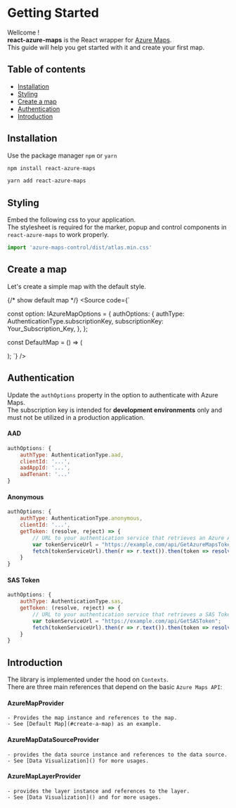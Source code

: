 


<Meta title="Getting Started" />

# Getting Started

Wellcome ! <br/>
**react-azure-maps** is the React wrapper for [Azure Maps](https://azure.microsoft.com/pl-pl/services/azure-maps/). <br/>
This guide will help you get started with it and create your first map.

## Table of contents
- [Installation](#installation)
- [Styling](#styling)
- [Create a map](#create-a-map)
- [Authentication](#authentication)
- [Introduction](#introduction)

## Installation

Use the package manager `npm` or `yarn`

```bash
npm install react-azure-maps
```

```bash
yarn add react-azure-maps
```

## Styling
Embed the following css to your application. <br/>
The stylesheet is required for the marker, popup and control components in `react-azure-maps` to work properly.
```javascript
import 'azure-maps-control/dist/atlas.min.css'
```
## Create a map
Let's create a simple map with the default style.

{/* show default map */}
<DefaultMap/>
<Source code={`

const option: IAzureMapOptions = {
  authOptions: {
    authType: AuthenticationType.subscriptionKey,
    subscriptionKey: Your_Subscription_Key,
  },
};

const DefaultMap = () => (
  <AzureMapsProvider>
    <div>
      <AzureMap options={option} />
    </div>
  </AzureMapsProvider>
);
`} />

## Authentication

Update the `authOptions` property in the option to authenticate with Azure Maps. <br/>
The subscription key is intended for **development environments** only and must not be utilized in a production application.
#### AAD
```javascript
authOptions: {
    authType: AuthenticationType.aad,
    clientId: '...',
    aadAppId: '...',
    aadTenant: '...'
}
```
#### Anonymous
```javascript
authOptions: {
    authType: AuthenticationType.anonymous,
    clientId: '...',
    getToken: (resolve, reject) => {
        // URL to your authentication service that retrieves an Azure Active Directory Token.
        var tokenServiceUrl = "https://example.com/api/GetAzureMapsToken";
        fetch(tokenServiceUrl).then(r => r.text()).then(token => resolve(token));
    }
}
```

#### SAS Token
```javascript
authOptions: {
    authType: AuthenticationType.sas,
    getToken: (resolve, reject) => {
        // URL to your authentication service that retrieves a SAS Token.
        var tokenServiceUrl = "https://example.com/api/GetSASToken";
        fetch(tokenServiceUrl).then(r => r.text()).then(token => resolve(token));
    }
}
```
## Introduction
The library is implemented under the hood on `Contexts`. <br/>
There are three main references that depend on the basic `Azure Maps API`:
#### AzureMapProvider 
    - Provides the map instance and references to the map.
    - See [Default Map](#create-a-map) as an example.
#### AzureMapDataSourceProvider
    - provides the data source instance and references to the data source.
    - See [Data Visualization]() for more usages.
#### AzureMapLayerProvider
    - provides the layer instance and references to the layer.
    - See [Data Visualization]() and for more usages.
